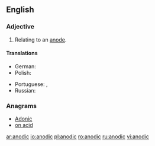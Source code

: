 ==English==

===Adjective===
{{en-adj|-}}

# Relating to an [[anode]].

====Translations====
{{trans-top|relating to an anode}}
* German: {{t|de|anodisch|}}
* Polish: {{t|pl|anodowy|m}}
{{trans-mid}}
* Portuguese: {{t|pt|anódico}}, {{t|pt|anodal}}
* Russian: {{t+|ru|ано́дный}}
{{trans-bottom}}

===Anagrams===
* [[Adonic#English|Adonic]]
* [[on acid#English|on acid]]

[[ar:anodic]]
[[io:anodic]]
[[pl:anodic]]
[[ro:anodic]]
[[ru:anodic]]
[[vi:anodic]]